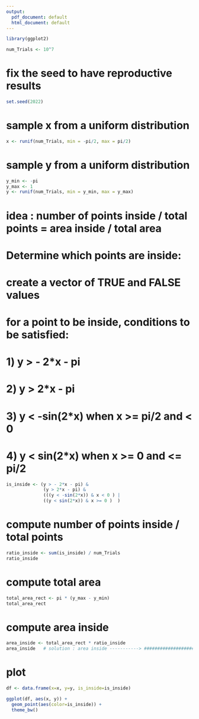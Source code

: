 ```yaml
---
output:
  pdf_document: default
  html_document: default
---
```

```r
library(ggplot2)
```

```r
num_Trials <- 10^7
```

# fix the seed to have reproductive results 
```r
set.seed(2022)
```

# sample x from a uniform distribution
```r
x <- runif(num_Trials, min = -pi/2, max = pi/2)
```


# sample y from a uniform distribution
```r
y_min <- -pi
y_max <- 1
y <- runif(num_Trials, min = y_min, max = y_max)
```
# idea : number of points inside / total points = area inside / total area 

# Determine which points are inside:
# create a vector of TRUE and FALSE values

# for a point to be inside, conditions to be satisfied: 
# 1) y > - 2*x - pi 
# 2) y > 2*x - pi
# 3) y < -sin(2*x) when x >= pi/2 and < 0 
# 4) y < sin(2*x) when x >= 0 and <= pi/2 
```r
is_inside <- (y > - 2*x - pi) & 
              (y > 2*x - pi) & 
              (((y < -sin(2*x)) & x < 0 ) |  
              ((y < sin(2*x)) & x >= 0 )  )
```

# compute number of points inside / total points
```r
ratio_inside <- sum(is_inside) / num_Trials
ratio_inside
```

# compute total area
```r
total_area_rect <- pi * (y_max - y_min)
total_area_rect
```

# compute area inside
```r
area_inside <- total_area_rect * ratio_inside
area_inside   # solution : area inside -----------> ####################
```

# plot
```r
df <- data.frame(x=x, y=y, is_inside=is_inside)

ggplot(df, aes(x, y)) + 
  geom_point(aes(color=is_inside)) + 
  theme_bw()
```
